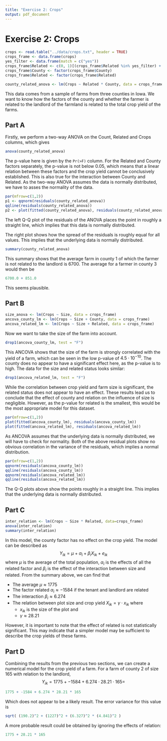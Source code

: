 ```yaml
---
title: "Exercise 2: Crops"
output: pdf_document
---
```

# Exercise 2: Crops 
```r
crops <- read.table("../data/crops.txt", header = TRUE)
crops_frame <- data.frame(crops)
yes_filter <- data.frame(match = c("yes"))
crops_frame$Related <- c(0, 1)[(crops_frame$Related %in% yes_filter) + 1]
crops_frame$County <- factor(crops_frame$County)
crops_frame$Related <- factor(crops_frame$Related)

county_related_anova <- lm(Crops ~ Related * County, data = crops_frame)
```

This data comes from a sample of farms from three counties in Iowa. We want to know how the factors of the county and whether the farmer is related to the landlord of the farmland is related to the total crop yield of the farms. 

## Part A
Firstly, we perform a two-way ANOVA on the Count, Related and Crops columns, which gives

```r
anova(county_related_anova)
```

The p-value here is given by the `Pr(>F)` column. For the Related and County factors separately, the p-value is not below 0.05, which means that a linear relation between these factors and the crop yield cannot be conclusively established. This is also true for the interaction between County and Related. As the two-way ANOVA assumes the data is normally distributed, we have to asses the normality of the data.

```r
par(mfrow=c(1,2))
p1 <- qqnorm(residuals(county_related_anova))
qqline(residuals(county_related_anova))
p2 <- plot(fitted(county_related_anova), residuals(county_related_anova))
```

The left Q-Q plot of the residuals of the ANOVA places the point in roughly a straight line, which implies that this data is normally distributed.

The right plot shows how the spread of the residuals is roughly equal for all values. This implies that the underlying data is normally distributed.

```r
summary(county_related_anova)
```
This summary shows that the average farm in county 1 of which the farmer is not related to the landlord is $6700$. The average for a farmer in county 3 would then be 
```r
6700.0 + 851.0
```
This seems plausible.

## Part B 
```r
size_anova <- lm(Crops ~ Size, data = crops_frame)
ancova_county_lm <- lm(Crops ~ Size + County, data = crops_frame)
ancova_related_lm <- lm(Crops ~ Size + Related, data = crops_frame)
```

Now we want to take the size of the farm into account. 

```r
drop1(ancova_county_lm, test = "F")
```

This ANCOVA shows that the size of the farm is strongly correlated with the yield of a farm, which can be seen in the low p-value of $4.5\cdot 10^{-10}$. The county does no appear to have a significant effect here, as the p-value is to high. The data for the size and related status looks similar:

```r
drop1(ancova_related_lm, test = "F")
```
While the correlation between crop yield and farm size is significant, the related status does not appear to have an effect. These results lead us to conclude that the effect of county and relation on the influence of size is negligible. However, as the p-value for related is the smallest, this would be the most appropriate model for this dataset.

```r
par(mfrow=c(1,2))
plot(fitted(ancova_county_lm), residuals(ancova_county_lm))
plot(fitted(ancova_related_lm), residuals(ancova_related_lm))
```

As ANCOVA assumes that the underlying data is normally distributed, we will have to check for normality. Both of the above residual plots show no obvious correlation in the variance of the residuals, which implies a normal distribution.

```r
par(mfrow=c(1,2))
qqnorm(residuals(ancova_county_lm))
qqline(residuals(ancova_county_lm))
qqnorm(residuals(ancova_related_lm))
qqline(residuals(ancova_related_lm))
```
The Q-Q plots above show the points roughly in a straight line. This implies that the underlying data is normally distributed.

## Part C 
```r
inter_relation <- lm(Crops ~ Size * Related, data=crops_frame)
anova(inter_relation)
summary(inter_relation) 
```
In this model, the county factor has no effect on the crop yield. The model can be described as 
$$
Y_{ik}=\mu + \alpha_{i} + \beta_{i}X_{ik} + e_{ik}
$$
where $\mu$ is the average of the total population, $\alpha_{i}$ is the effects of all the related factor and $\beta_{i}$ is the effect of the interaction between size and related. From the summary above, we can find that 

- The average $\mu \approx 1775$
- The factor related $\alpha_{i} \approx -1584$ if the tenant and landlord are related
- The interaction $\beta_{i} \approx 6.274$
- The relation between plot size and crop yield $X_{ik} = \gamma \cdot x_{ik}$ where 
  - $x_{ik}$ is the size of the plot and 
  - $\gamma \approx 28.21$

However, it is important to note that the effect of related is not statistically significant. This may indicate that a simpler model may be sufficient to describe the crop yields of these farms.

## Part D 
Combining the results from the previous two sections, we can create a numerical model for the crop yield of a farm. For a farm of county 2 of size 165 with relation to the landlord,  
$$
Y_{ik}=1775 + -1584 + 6.274 \cdot 28.21 \cdot 165 = 
$$
```r
1775 + -1584 + 6.274 * 28.21 * 165
```

Which does not appear to be a likely result. The error variance for this value is 
```r
sqrt( (190.2)^2 + (1227)^2 + (6.327)^2 * (4.841)^2 )
```


A more probable result could be obtained by ignoring the effects of relation:

```r
1775 + 28.21 * 165
```
